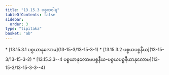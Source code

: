 ```yaml
---
title: "13.15.3 ပစ္စယဝါရ"
tableOfContents: false
sidebar:
  order: 3
type: "tipitaka"
basket: "ab"
---
```



<DynamicBreadcrumb />



<TableOfContents>
* [13.15.3.1 ပစ္စယာနုလောမ](13-15-3/13-15-3-1)
* [13.15.3.2 ပစ္စယပစ္စနီယ](13-15-3/13-15-3-2)
* [13.15.3.3--4 ပစ္စယာနုလောမပစ္စနီယ-ပစ္စယပစ္စနီယာနုလောမ](13-15-3/13-15-3-3--4)
</TableOfContents>